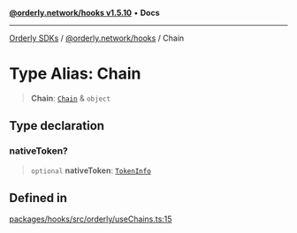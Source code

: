 [**@orderly.network/hooks v1.5.10**](/sdks/tech-doc/@orderly.network/hooks/README) • **Docs**

***

[Orderly SDKs](/sdks/tech-doc/packages) / [@orderly.network/hooks](/sdks/tech-doc/@orderly.network/hooks/README) / Chain

# Type Alias: Chain

> **Chain**: [`Chain`](/sdks/tech-doc/@orderly.network/types/namespaces/API/interfaces/Chain) & `object`

## Type declaration

### nativeToken?

> `optional` **nativeToken**: [`TokenInfo`](/sdks/tech-doc/@orderly.network/types/namespaces/API/interfaces/TokenInfo)

## Defined in

[packages/hooks/src/orderly/useChains.ts:15](https://github.com/OrderlyNetwork/js-sdk/blob/554ae704783e3b83c40bb234a899e8f02987d9b6/packages/hooks/src/orderly/useChains.ts#L15)
